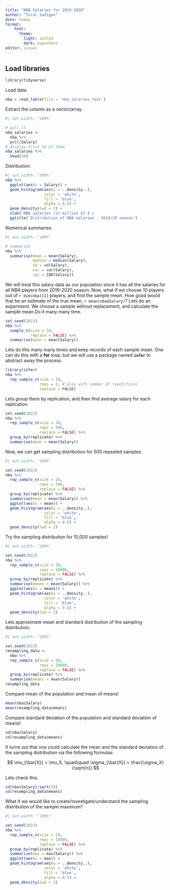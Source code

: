```yaml
---
title: "NBA Salaries for 2019-2020"
author: "Tural Sadigov"
date: today
format: 
    html:
      theme:
        light: united
        dark: superhero
editor: visual
---
```


## Load libraries

```r
library(tidyverse)
```

Load data.

```r
nba = read_table(file = 'nba_salaries_text')
```

Extract the column as a vector/array.

```r
#| out.width: "100%"

# pull it
nba_salaries <- 
  nba %>% 
  pull(Salary)
# display first 30 of them
nba_salaries %>% 
  head(30)
```

Distribution.

```r
#| out.width: "100%"
nba %>% 
  ggplot(aes(x = Salary)) +
  geom_histogram(aes(y = ..density..),
                 color = 'white', 
                 fill = 'blue', 
                 alpha = 0.5) +
  geom_density(lwd = 2) +
  xlab('NBA salaries (in million $)') +
  ggtitle('Distribution of NBA salaries - 2019/20 season')
```

Numerical summaries.

```r
#| out.width: "100%"

# summaries
nba %>% 
  summarise(mean = mean(Salary), 
            median = median(Salary), 
            sd = sd(Salary), 
            var = var(Salary),
            iqr = IQR(Salary))
```

We will treat this salary data as our population since it has all the salaries for all NBA players from 2019-2020 season. Now, what if we choose 10 players out of `r dim(nba)[1]` players, and find the sample mean. How good would that be an estimate of the true mean, `r mean(nba$Salary)`? Lets do an experiment. We choose a sample without replacement, and calculate the sample mean.Do it many many time.

```r
set.seed(2022)
nba %>% 
  sample_n(size = 10, 
           replace = FALSE) %>% 
  summarise(mean = mean(Salary))
```

Lets do this many many times and keep records of each sample mean. One can do this with a **for** loop, but we will use a package named **`infer`** to abstract away the process.

```r
library(infer)
nba %>% 
  rep_sample_n(size = 10, 
               reps = 2, # play with number of repetitions
               replace = FALSE) 
```

Lets group them by replication, and then find average salary for each replication.

```r
set.seed(2022)
nba %>% 
  rep_sample_n(size = 10, 
               reps = 500,
               replace = FALSE) %>% 
  group_by(replicate) %>% 
  summarise(mean = mean(Salary))
```

Now, we can get sampling distribution for 500 repeated samples.

```r
#| out.width: "100%"

set.seed(2022)
nba %>% 
  rep_sample_n(size = 10, 
               reps = 500,
               replace = FALSE) %>% 
  group_by(replicate) %>% 
  summarise(mean = mean(Salary)) %>% 
  ggplot(aes(x = mean)) +
  geom_histogram(aes(y = ..density..), 
                 color = 'white',
                 fill = 'blue', 
                 alpha = 0.5) +
  geom_density(lwd = 2)
```

Try the sampling distribution for 10,000 samples!

```r
#| out.width: "100%"

set.seed(2022)
nba %>% 
  rep_sample_n(size = 10, 
               reps = 10000,
               replace = FALSE) %>% 
  group_by(replicate) %>% 
  summarise(means = mean(Salary)) %>% 
  ggplot(aes(x = means)) +
  geom_histogram(aes(y = ..density..), 
                 color = 'white',
                 fill = 'blue', 
                 alpha = 0.5) +
  geom_density(lwd = 2)
```

Lets approximate mean and standard distribution of the sampling distribution.

```r
#| out.width: "100%"

set.seed(2022)
resampling_data <- 
  nba %>% 
  rep_sample_n(size = 10, 
               reps = 10000,
               replace = FALSE) %>% 
  group_by(replicate) %>% 
  summarise(means = mean(Salary))
resampling_data
```

Compare mean of the population and mean of means!

```r
mean(nba$Salary)
mean(resampling_data$means)
```

Compare standard deviation of the population and standard deviation of means!

```r
sd(nba$Salary)
sd(resampling_data$means)
```

It turns out that one could calculate the mean and the standard deviation of the sampling distribution via the following formulas:

$$
\mu_{\bar{X}} = \mu_X, \quad\quad \sigma_{\bar{X}} = \frac{\sigma_X}{\sqrt{n}}
$$

Lets check this.

```r
sd(nba$Salary)/sqrt(10)
sd(resampling_data$means)
```

What if we would like to create/investigate/understand the sampling distribution of the sample maximum?

```r
#| out.width: "100%"

set.seed(2023)
nba %>% 
  rep_sample_n(size = 10, 
               reps = 10000,
               replace = FALSE) %>% 
  group_by(replicate) %>% 
  summarise(max = max(Salary)) %>% 
  ggplot(aes(x = max)) +
  geom_histogram(aes(y = ..density..), 
                 color = 'white',
                 fill = 'blue', 
                 alpha = 0.5) +
  geom_density(lwd = 2)
```
